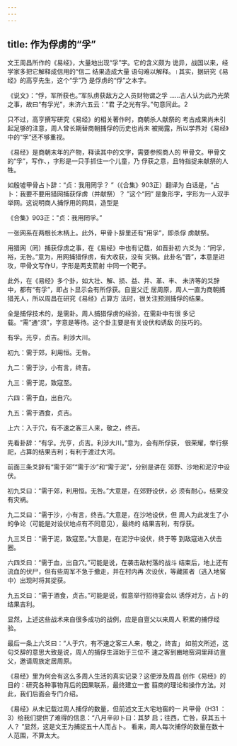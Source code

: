 ```yaml
---
---
---
```

title: 作为俘虏的“孚”
---



文王周昌所作的《易经》，大量地出现“孚”字。它的含义颇为 诡异，战国以来，经学家多把它解释成信用的“信二 结果造成大量 语句难以解释。।其实，据研究《易经》的高亨先生，这个“孚”乃 是俘虏的“俘”之本字。

《说文》：“俘，军所获也。”军队虏获敌方之人员财物谓之孚 ……古人认为此乃光荣之事，故曰“有孚光”，未济六五云：“君 子之光有孚。”句意同此。2

只不过，高亨撰写研究《易经》的相关著作时，商朝杀人献祭的 考古成果尚未引起足够的注意，周人曾长期替商朝捕俘的历史也尚未 被揭露，所以学界对《易经》中的“孚”还不够重视。

《易经》是商朝末年的产物，释读其中的文字，需要参照商人的 甲骨文。甲骨文的“孚”，写作、，字形是一只手抓住一个儿童，乃 俘获之意，且特指捉来献祭的人牲。

如殷墟甲骨占卜辞：“贞：我用罔孚？ ”（《合集》903正）翻译为 白话是，“占卜：我要不要用猎网捕获俘虏（并献祭）？ ”这个“罔” 是象形字，字形为一人双手举网。这说明商人捕俘用的网具，造型是



《合集》903正："贞：我用罔孚。”

一张网系在两根长木柄上。此外，甲骨卜辞里还有“用孚”，即杀俘 虏献祭。

用猎网（罔）捕获俘虏之事，在《易经》中也有记载，如晋卦初 六爻为：“罔孚，裕，无咎。”意为，用网捕猎俘虏，有大收获，没有 灾祸。此卦名“晋”，本意是进攻，甲骨文写作U，字形是两支箭射 中同一个靶子。

此外，在《易经》多个卦，如大壮、解、损、益、井、革、丰、 未济等的爻辞中，都有“有孚”，即占卜显示会有所俘获。自亶父迁 居周原，周人一直为商朝捕猎羌人，所以周昌在研究《易经》占算方 法时，很关注预测捕俘的结果。

全是捕俘技术的，是需卦。周人捕猎俘虏的经验，在需卦中有很 多记载。“需”通“须”，字意是等待。这个卦主要是有关设伏和诱敌 的技巧的。

有孚。光亨，贞吉。利涉大川。

初九：需于郊，利用恒。无咎。

九二：需于沙，小有言，终吉。

九三：需于泥，致寇至。

六四：需于血，出自穴。

九五：需于酒食，贞吉。

上六：入于穴，有不速之客三人来，敬之，终吉。

先看卦辞：“有孚。光亨，贞吉。利涉大川。”意为，会有所俘获， 很荣耀，举行祭祀，占算的结果吉利；有利于渡过大河。

前面三条爻辞有“需于郊”“需于沙”和“需于泥”，分别是讲在 郊野、沙地和泥泞中设伏。

初九爻曰：“需于郊，利用恒。无咎。”大意是，在郊野设伏，必 须有耐心，结果没有灾祸。

九二爻曰：“需于沙，小有言，终吉。”大意是，在沙地设伏，但 周人为此发生了小的争论（可能是对设伏地点有不同意见），最终的 结果吉利，有俘获。

九三爻日：“需于泥，致寇至。”大意是，在泥泞中设伏，终于等 到敌寇进入伏击圈。

六四爻曰：“需于血，出自穴。”可能是说，在袭击敌村落的战斗 结束后，地上还有流血的伏尸，但有些周军不急于撤走，并在村内再 次设伏，等藏匿者（逃入地窖中）出现时将其捉获。

九五爻曰：“需于酒食，贞吉。”可能是说，假意举行招待宴会以 诱俘对方，占卜的结果吉利。

显然，上述这些战术来自很多成功的战例，应是自亶父以来周人 积累的捕俘经验。

最后一条上六爻曰：“人于穴，有不速之客三人来，敬之，终吉」 如前文所述，这句爻辞的意思大致是说，周人的捕俘生涯始于三位不 速之客到豳地窑洞里拜访亶父，邀请周族定居周原。

《易经》里为何会有这么多周人生活的真实记录？这便涉及周昌 创作《易经》的目的：研究各种事物背后的因果联系，最终建立一套 翦商的理论和操作方法。对此，我们后面会专门介绍。

《易经》从未记载过周人捕俘的数量，但前述文王大宅地窖的一 片甲骨（H31 ： 3）给我们提供了难得的信息：“八月辛卯卜曰：其梦 启；往西，亡咎，获其五十人？ ”显然，这是文王为捕捉五十人而占卜。 看来，周人每次捕俘的数量在数十人范围，不算太大。